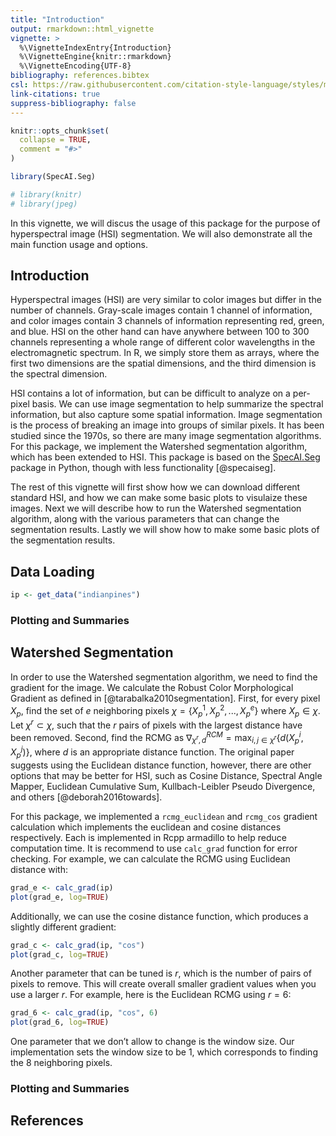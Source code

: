 ```yaml
---
title: "Introduction"
output: rmarkdown::html_vignette
vignette: >
  %\VignetteIndexEntry{Introduction}
  %\VignetteEngine{knitr::rmarkdown}
  %\VignetteEncoding{UTF-8}
bibliography: references.bibtex
csl: https://raw.githubusercontent.com/citation-style-language/styles/master/research-institute-for-nature-and-forest.csl
link-citations: true
suppress-bibliography: false
---
```


```r
knitr::opts_chunk$set(
  collapse = TRUE,
  comment = "#>"
)
```

```r
library(SpecAI.Seg)

# library(knitr)
# library(jpeg)
```

In this vignette, we will discus the usage of this package for the purpose of 
hyperspectral image (HSI) segmentation.
We will also demonstrate all the main function usage and options.

## Introduction

Hyperspectral images (HSI) are very similar to color images but differ in the 
number of channels. 
Gray-scale images contain 1 channel of information, and color images contain 3
channels of information representing red, green, and blue.
HSI on the other hand can have anywhere between 100 to 300 channels representing
a whole range of different color wavelengths in the electromagnetic spectrum.
In R, we simply store them as arrays, where the first two dimensions are the spatial
dimensions, and the third dimension is the spectral dimension.

HSI contains a lot of information, but can be difficult to analyze on a per-pixel
basis.
We can use image segmentation to help summarize the spectral information, but also
capture some spatial information.
Image segmentation is the process of breaking an image into groups of similar pixels.
It has been studied since the 1970s, so there are many image segmentation algorithms.
For this package, we implement the Watershed segmentation algorithm, which has been
extended to HSI.
This package is based on the [SpecAI.Seg](https://github.com/lanl/SpecAI.Seg) package in Python, though with less
functionality [@specaiseg].

The rest of this vignette will first show how we can download different standard
HSI, and how we can make some basic plots to visulaize these images.
Next we will describe how to run the Watershed segmentation algorithm, along with
the various parameters that can change the segmentation results.
Lastly we will show how to make some basic plots of the segmentation results.

## Data Loading

<!-- Kyle, write about your functions and their options -->

```r
ip <- get_data("indianpines")
```


### Plotting and Summaries

<!-- Eric, demonstrate the summary and first basic plotting functions -->

## Watershed Segmentation

<!-- Scout, write about RCMG -->

In order to use the Watershed segmentation algorithm, we need to find the gradient
for the image.
We calculate the Robust Color Morphological Gradient as defined in [@tarabalka2010segmentation].
First, for every pixel $X_p$, find the set of $e$ neighboring pixels $\chi=\{X_p^1, X_p^2,...,X_p^e\}$ 
where $X_p\in\chi$.
Let $\chi^r\subset \chi$, such that the $r$ pairs of pixels with the largest 
distance have been removed.
Second, find the RCMG as $\nabla_{\chi^r, d}^{RCM}=\max_{i,j\in\chi^r}\{d(X_p^i, X_p^j)\}$, 
where $d$ is an appropriate distance function.
The original paper suggests using the Euclidean distance function, however, 
there are other options that may be better for HSI, such as Cosine Distance, 
Spectral Angle Mapper, Euclidean Cumulative Sum, Kullbach-Leibler Pseudo 
Divergence, and others [@deborah2016towards].

For this package, we implemented a `rcmg_euclidean` and `rcmg_cos` gradient calculation
which implements the euclidean and cosine distances respectively.
Each is implemented in Rcpp armadillo to help reduce computation time.
It is recommend to use `calc_grad` function for error checking.
For example, we can calculate the RCMG using Euclidean distance with:

```r
grad_e <- calc_grad(ip)
plot(grad_e, log=TRUE)
```

Additionally, we can use the cosine distance function, which produces a slightly
different gradient:

```r
grad_c <- calc_grad(ip, "cos")
plot(grad_c, log=TRUE)
```

Another parameter that can be tuned is $r$, which is the number of pairs of pixels
to remove.
This will create overall smaller gradient values when you use a larger $r$.
For example, here is the Euclidean RCMG using $r=6$:

```r
grad_6 <- calc_grad(ip, "cos", 6)
plot(grad_6, log=TRUE)
```

One parameter that we don't allow to change is the window size.
Our implementation sets the window size to be 1, which corresponds to finding
the 8 neighboring pixels.


<!-- Zac, write about the watershed segmentation (our modifications and parameters) and mark boundaries -->

### Plotting and Summaries

<!-- Eric, demonstrate the basic plotting functions for the segmentations -->

## References
